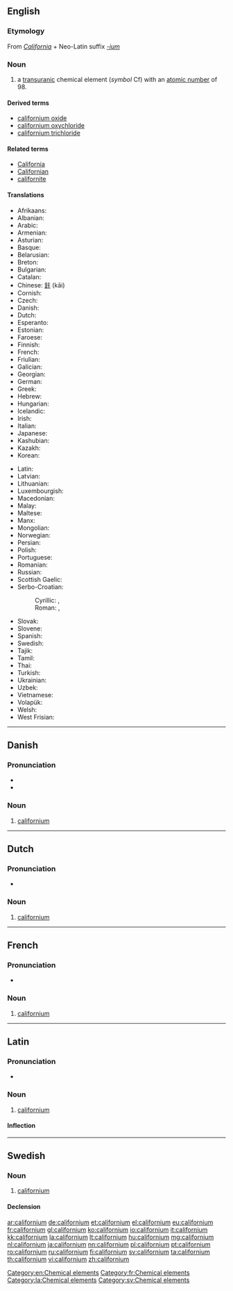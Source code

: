 {{also|Californium}}
==English==
{{elements|Cf|berkelium|Bk|einsteinium|Es}}

===Etymology===
From ''[[California]]'' + Neo-Latin suffix ''[[-ium]]''

===Noun===
{{en-noun|-}}
{{wikipedia}}

# a [[transuranic]] chemical element (''symbol'' Cf) with an [[atomic number]] of 98.

====Derived terms====
* [[californium oxide]]
* [[californium oxychloride]]
* [[californium trichloride]]

====Related terms====
* [[California]]
* [[Californian]]
* [[californite]]

====Translations====
{{trans-top|chemical element}}
* Afrikaans: {{t|af|kalifornium}}
* Albanian: {{t|sq|kalefornium}}
* Arabic: {{t|ar|كاليفورنيوم|m|tr=kalifórniyum}}
* Armenian: {{t|hy|կալիֆոռնիում|tr=kalifoṙnium}}
* Asturian: {{t|ast|californiu|m}}
* Basque: {{t|eu|kalifornioa}}
* Belarusian: {{t|be|калiфорнiй|m|tr=kalifórnij}}
* Breton: {{t|br|kaliforniom}}
* Bulgarian: {{t|bg|калифорний|m|tr=kalifórnij}}
* Catalan: {{t|ca|californi}}
* Chinese: [[鉲]] (kāi)
* Cornish: {{t|kw|calyfornyum}}
* Czech: {{t+|cs|kalifornium}}
* Danish: {{t|da|californium}}
* Dutch: {{t+|nl|californium|n}}
* Esperanto: {{t|eo|kaliforniumo}}
* Estonian: {{t|et|kalifornium}}
* Faroese: {{t|fo|kalifornium}}
* Finnish: {{t+|fi|kalifornium}}
* French: {{t+|fr|californium|m}}
* Friulian: {{t|fur|californi}}
* Galician: {{t+|gl|californio}}
* Georgian: {{t|ka|კალიფორნიუმი|tr=kalip‘orniumi}}
* German: {{t+|de|Californium|n}}
* Greek: {{t+|el|καλιφόρνιο|n|tr=kalifórnio}}
* Hebrew: {{t|he|[[קליפורניום|tr=kalifórniyum}}
* Hungarian: {{t+|hu|kalifornium}}
* Icelandic: {{t+|is|kalifornín}}
* Irish: {{t|ga|calafoirniam}}
* Italian: {{t+|it|californio|m}}
* Japanese: {{t+|ja|カリホルニウム|tr=karihoruniumu}}
* Kashubian: {{t|csb|kalifòrn}}
* Kazakh: {{t|kk|калифорний|tr=kalifornii|sc=Cyrl}}
* Korean: {{t+|ko|칼리포르늄|tr=kalliporeunyum}}
{{trans-mid}}
* Latin: {{t+|la|californium}}
* Latvian: {{t|lv|kalifornijs}}
* Lithuanian: {{t+|lt|kalifornis}}
* Luxembourgish: {{t|lb|Kalifornium}}
* Macedonian: {{t|mk|калифорниум|m|tr=kalifórnium}}
* Malay: {{t|ms|kalifornium}}
* Maltese: {{t|mt|kalifornjum}}
* Manx: {{t|gv|californium}}
* Mongolian: {{t|mn|калифорни|tr=kaliforni}}
* Norwegian: {{t|no|californium}}
* Persian: {{t|fa|کالیفرنیم|tr=kâliforniom|sc=fa-Arab}}
* Polish: {{t+|pl|kaliforn|m}}
* Portuguese: {{t+|pt|califórnio|m}}
* Romanian: {{t+|ro|californiu|n}}
* Russian: {{t+|ru|калифорний|m|tr=kalifórnij}}
* Scottish Gaelic: {{t|gd|calafoirniam}}
* Serbo-Croatian:
*: Cyrillic: {{t|sh|калифорниj|m|sc=Cyrl}}, {{t|sh|калифорниjум|m|sc=Cyrl}}
*: Roman: {{t|sh|kalifornij}}, {{t|sh|kalifornijum}}
* Slovak: {{t|sk|kalifornium}}
* Slovene: {{t+|sl|kalifornij}}
* Spanish: {{t+|es|californio|m}}
* Swedish: {{t+|sv|californium|n}}
* Tajik: {{t|tg|kaliforni'|sc=Latn}}
* Tamil: {{t|ta|கலிபோர்ணியம்|tr=kalipōrņiyam}}
* Thai: {{t|th|แคลิฟอร์เนียม|tr=khaelifoniam}}
* Turkish: {{t+|tr|kaliforniyum}}
* Ukrainian: {{t|uk|калiфорнiй|m|tr=kalifórnij}}
* Uzbek: {{t|uz|калифорний|tr=kaliforniy|sc=Cyrl}}
* Vietnamese: {{t|vi|califoni}}
* Volapük: {{t|vo|kalifornin}}
* Welsh: {{t|cy|califforniwm}}
* West Frisian: {{t|fy|californium}}
{{trans-bottom}}

[[Category:en:Chemical elements]]

----

==Danish==
{{elements|Cf|berkelium|Bk|einsteinium|Es|lang=da}}

{{wikipedia|lang=da}}

===Pronunciation===
* {{IPA|/kalifɒːnjɔm/|lang=da}}
* {{rhymes|ɔm|lang=da}}

===Noun===
{{da-noun|et|-}}

# {{context|chemistry|lang=da}} [[californium]] {{gloss|a [[transuranic]] chemical element (''symbol'' Cf) with an [[atomic number]] of 98|lang=Da}}

----

==Dutch==
{{wikipedia|lang=nl}}
{{elements|Cf|berkelium|Bk|einsteinium|Es|lang=nl}}

===Pronunciation===
* {{audio|Nl-californium.ogg|Audio|lang=nl}}

===Noun===
{{nl-noun|n|-|-}}

# [[#English|californium]]

----

==French==
{{wikipedia|lang=fr}}

===Pronunciation===
* {{IPA|lang=fr|/ka.li.fɔʁ.njɔm/}}

===Noun===
{{fr-noun|m|-}}

# [[#English|californium]]

[[Category:fr:Chemical elements]]

----

==Latin==
{{wikipedia|lang=la}}

===Pronunciation===
* {{la-pronunc|californium}}

===Noun===
{{la-noun|californium|californii|californiī|n|second}}

# [[#English|californium]]

====Inflection====
{{la-decl-2nd-N|californi}}

[[Category:la:Chemical elements]]

----

==Swedish==

===Noun===
{{sv-noun|n}}

# [[#English|californium]]

====Declension====
{{sv-noun-unc-irreg-n|2=californiumet}}
{{sv-noun-unc-irreg-n|2=californiet}}

[[Category:sv:Chemical elements]]

[[ar:californium]]
[[de:californium]]
[[et:californium]]
[[el:californium]]
[[eu:californium]]
[[fr:californium]]
[[gl:californium]]
[[ko:californium]]
[[io:californium]]
[[it:californium]]
[[kk:californium]]
[[la:californium]]
[[lt:californium]]
[[hu:californium]]
[[mg:californium]]
[[nl:californium]]
[[ja:californium]]
[[nn:californium]]
[[pl:californium]]
[[pt:californium]]
[[ro:californium]]
[[ru:californium]]
[[fi:californium]]
[[sv:californium]]
[[ta:californium]]
[[th:californium]]
[[vi:californium]]
[[zh:californium]]